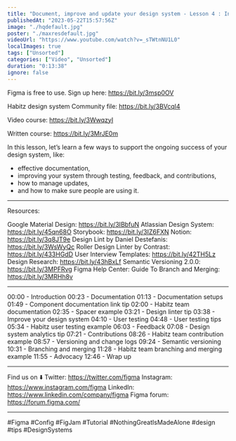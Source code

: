 ```yaml
---
title: "Document, improve and update your design system - Lesson 4 : Introduction to design systems"
publishedAt: "2023-05-22T15:57:56Z"
image: "./hqdefault.jpg"
poster: "./maxresdefault.jpg"
videoUrl: "https://www.youtube.com/watch?v=_sTWtnNU1L0"
localImages: true
tags: ["Unsorted"]
categories: ["Video", "Unsorted"]
duration: "0:13:38"
ignore: false
---
```


Figma is free to use. Sign up here: https://bit.ly/3msp0OV

Habitz design system Community file: https://bit.ly/3BVcql4

Video course: https://bit.ly/3WwqzyI

Written course: https://bit.ly/3MrJE0m

In this lesson, let’s learn a few ways to support the ongoing success of your design system, like:

- effective documentation,
- improving your system through testing, feedback, and contributions,
- how to manage updates,
- and how to make sure people are using it.

---

Resources:

Google Material Design: https://bit.ly/3IBbfuN
Atlassian Design System: https://bit.ly/45qn68O
Storybook: https://bit.ly/3IZ6FXN
Notion: https://bit.ly/3q8JT9e
Design Lint by Daniel Destefanis: https://bit.ly/3WsWyQc
Roller Design Linter by Contrast: https://bit.ly/433HGdD
User Interview Templates: https://bit.ly/42TH5Lz
Design Research: https://bit.ly/43hBxLf
Semantic Versioning 2.0.0: https://bit.ly/3MPFRvg
Figma Help Center: Guide To Branch and Merging: https://bit.ly/3MRHh8v

---

00:00 - Introduction
00:23 - Documentation
01:13 - Documentation setups
01:49 - Component documentation link tip
02:00 - Habitz team documentation
02:35 - Spacer example
03:21 - Design linter tip
03:38 - Improve your design system
04:10 - User testing
04:48 - User testing tips
05:34 - Habitz user testing example
06:03 - Feedback
07:08 - Design system analytics tip
07:21 - Contributions
08:26 - Habitz team contribution example
08:57 - Versioning and change logs
09:24 - Semantic versioning
10:31 - Branching and merging
11:28 - Habitz team branching and merging example
11:55 - Advocacy
12:46 - Wrap up

---

Find us on ⬇️
Twitter: https://twitter.com/figma
Instagram: https://www.instagram.com/figma
LinkedIn: https://www.linkedin.com/company/figma
Figma forum: https://forum.figma.com/

---

#Figma #Config #FigJam #Tutorial #NothingGreatIsMadeAlone #design #tips #DesignSystems
